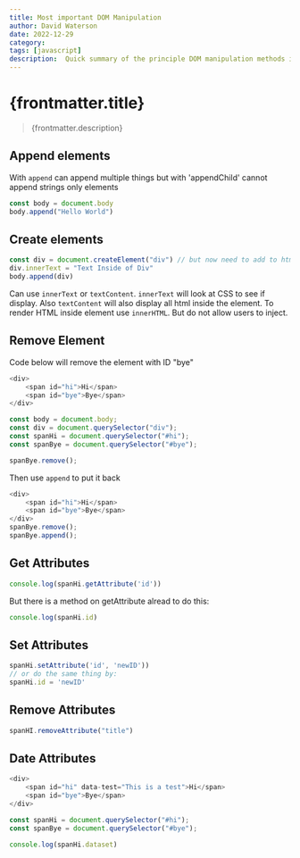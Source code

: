 ```yaml
---
title: Most important DOM Manipulation
author: David Waterson
date: 2022-12-29
category: 
tags: [javascript]
description:  Quick summary of the principle DOM manipulation methods in Javascript
---
```

# {frontmatter.title}
> {frontmatter.description}
## Append elements

With `append` can append multiple things but with 'appendChild' cannot append strings only elements
```js
const body = document.body
body.append("Hello World")

```
## Create elements

```js
const div = document.createElement("div") // but now need to add to html
div.innerText = "Text Inside of Div"
body.append(div)
```
Can use `innerText` or `textContent`. `innerText` will look at CSS to see if display. Also `textContent` will also display all html inside the element.
To render HTML inside element use `innerHTML`. But do not allow users to inject.

## Remove Element

Code below will remove the element with ID "bye"

```js
<div>
    <span id="hi">Hi</span>
    <span id="bye">Bye</span>
</div>

const body = document.body;
const div = document.querySelector("div");
const spanHi = document.querySelector("#hi");
const spanBye = document.querySelector("#bye");

spanBye.remove();
```
Then use `append` to put it back
```js
<div>
    <span id="hi">Hi</span>
    <span id="bye">Bye</span>
</div>
spanBye.remove();
spanBye.append();
```

## Get Attributes

```js
console.log(spanHi.getAttribute('id'))
```

But there is a method on getAttribute alread to do this:

```js
console.log(spanHi.id)
```
## Set Attributes

```js
spanHi.setAttribute('id', 'newID'))
// or do the same thing by:
spanHi.id = 'newID'
```

## Remove Attributes

```js
spanHI.removeAttribute("title")
```

## Date Attributes
```js
<div>
    <span id="hi" data-test="This is a test">Hi</span>
    <span id="bye">Bye</span>
</div>

const spanHi = document.querySelector("#hi");
const spanBye = document.querySelector("#bye");

console.log(spanHi.dataset)
```